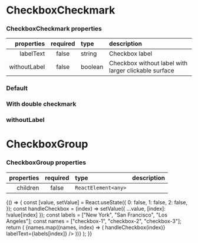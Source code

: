 
<Meta title="Forms/CheckboxCheckmark" component={CheckboxCheckmark} />

# CheckboxCheckmark

### CheckboxCheckmark properties

|      properties | required | type    | description                                          |
| --------------: | :------: | :------ | :--------------------------------------------------- |
|       labelText |  false   | string  | Checkbox label                                       |
|    withoutLabel |  false   | boolean | Checkbox without label with larger clickable surface |

### Default

<Canvas>
  <Story name="simple">
    <FlexContainer
      style={{
        padding: "3rem",
      }}
    >
      <CheckboxCheckmark id="checkbox-1" labelText="GNUI Checkbox" />
    </FlexContainer>
  </Story>
</Canvas>

### With double checkmark

<Canvas>
  <Story name="double">
    <FlexContainer
      style={{
        padding: "3rem",
      }}
    >
      <CheckboxCheckmark id="checkbox-2" labelText="GNUI Checkbox" double />
    </FlexContainer>
  </Story>
</Canvas>


### withoutLabel

<Canvas>
  <Story name="withoutLabel">
    <FlexContainer
      style={{
        padding: "3rem",
      }}
    >
      <CheckboxCheckmark withoutLabel id="checkbox-5" />
    </FlexContainer>
  </Story>
</Canvas>

# CheckboxGroup

### CheckboxGroup properties

| properties | required | type                | description |
| ---------: | :------: | :------------------ | :---------- |
|   children |  false   | `ReactElement<any>` |             |

<Canvas>
  <Story name="group">
      {() => {
        const [value, setValue] = React.useState({
          0: false,
          1: false,
          2: false,
        });
        const handleCheckbox = (index) =>
          setValue({ ...value, [index]: !value[index] });
        const labels = ["New York", "San Francisco", "Los Angeles"];
        const names = ["checkbox-1", "checkbox-2", "checkbox-3"];
        return (
          <FlexContainer
            just
            style={{
              padding: "3rem",
            }}
          >
            <CheckboxGroup name="gnui-checkbox-group">
              {names.map((names, index) => (
                <CheckboxCheckmark
                  id={names[index]}
                  onChange={() => handleCheckbox(index)}
                  labelText={labels[index]}
                />
              ))}
            </CheckboxGroup>
          </FlexContainer>
        );
      }}
  </Story>
</Canvas>
